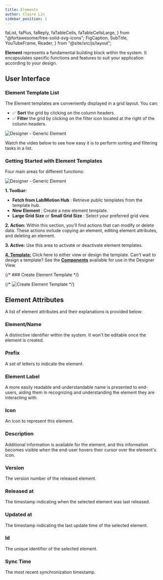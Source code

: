 ```yaml
---
title: Elements
author: Claire Lin
sidebar_position: 1
---
```


  faList,
  faPlus,
  faReply,
  faTableCells,
  faTableCellsLarge,
} from "@fortawesome/free-solid-svg-icons";
  FigCaption,
  SubTitle,
  YouTubeFrame,
  Reader,
} from "@site/src/js/layout";

<SubTitle text="A fundamental building block within the system." />
<Reader text="Designer" />

**Element** represents a fundamental building block within the system. It encapsulates specific functions and features to suit your application according to your design.

## User Interface

### Element Template List

The Element templates are conveniently displayed in a grid layout. You can:

- :white_check_mark: **Sort** the grid by clicking on the column headers.
- :white_check_mark: **Filter** the grid by clicking on the filter icon <FontAwesomeIcon icon={faList} /> located at the right of the column headers.

![Designer - Generic Element](/img/labimotion/designer-generic-element.png)

Watch the video below to see how easy it is to perform sorting and filtering tasks in a list.

<YouTubeFrame
  src="https://www.youtube-nocookie.com/embed/tV4to8wc_e0"
  title="LabIMotion - Grid"
/>
<FigCaption text="Example: Generic Dataset Designer" />

### Getting Started with Element Templates

Four main areas for different functions:

<img src={elementList} alt="Designer - Generic Element" />

**1. Toolbar:**

- **Fetch from LabIMotion Hub** <FontAwesomeIcon icon={faReply} />: Retrieve public templates from the template hub.
- **New Element** <FontAwesomeIcon icon={faPlus} /> : Create a new element template.
- **Large Grid Size** <FontAwesomeIcon icon={faTableCellsLarge} /> or **Small Grid Size** <FontAwesomeIcon icon={faTableCells} />: Select your preferred grid view.

**2. Action:**
Within this section, you'll find actions that can modify or delete data. These actions include copying an element, editing element attributes, and deleting an element.

**3. Active:**
Use this area to activate or deactivate element templates.

[**4. Template:**](../template-features/index.mdx)
Click here to either view or design the template. Can't wait to design a template? See the **[Components](components)** available for use in the Designer View.

{/* ### Create Element Template */}

{/* ![Create Element Template](/img/labimotion/create-element-template.png) */}

## Element Attributes

A list of element attributes and their explanations is provided below:

### Element/Name

A distinctive identifier within the system. It won't be editable once the element is created.

### Prefix

A set of letters to indicate the element.

### Element Label

A more easily readable and understandable name is presented to end-users, aiding them in recognizing and understanding the element they are interacting with.

### Icon

An icon to represent this element.

### Description

Additional information is available for the element, and this information becomes visible when the end-user hovers their cursor over the element's icon.

### Version

The version number of the released element.

### Released at

The timestamp indicating when the selected element was last released.

### Updated at

The timestamp indicating the last update time of the selected element.

### Id

The unique identifier of the selected element.

### Sync Time

The most recent synchronization timestamp.
